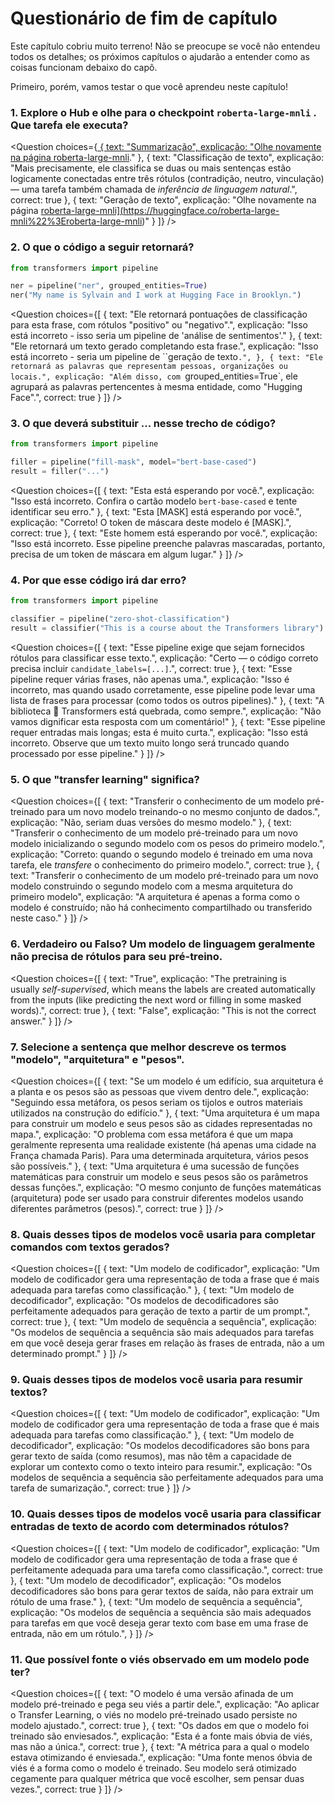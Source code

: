 # Questionário de fim de capítulo

Este capítulo cobriu muito terreno! Não se preocupe se você não entendeu todos os detalhes; os próximos capítulos o ajudarão a entender como as coisas funcionam debaixo do capô.

Primeiro, porém, vamos testar o que você aprendeu neste capítulo!

### [](https://github.com/huggingface/course/blob/main/chapters/en/chapter1/10.mdx#1-explore-the-hub-and-look-for-the-roberta-large-mnli-checkpoint-what-task-does-it-perform)1. Explore o Hub e olhe para o checkpoint `roberta-large-mnli` . Que tarefa ele executa?

<Question choices={[ { text: "Summarização", explicação: "Olhe novamente na página <a href="[https://huggingface.co/roberta-large-mnli">roberta-large-mnli](https://huggingface.co/roberta-large-mnli%22%3Eroberta-large-mnli)." }, { text: "Classificação de texto", explicação: "Mais precisamente, ele classifica se duas ou mais sentenças estão logicamente conectadas entre três rótulos (contradição, neutro, vinculação) — uma tarefa também chamada de _inferência de linguagem natural_.", correct: true }, { text: "Geração de texto", explicação: "Olhe novamente na página <a href="[https://huggingface.co/roberta-large-mnli">roberta-large-mnli](https://huggingface.co/roberta-large-mnli%22%3Eroberta-large-mnli)" } ]} />

### [](https://github.com/huggingface/course/blob/main/chapters/en/chapter1/10.mdx#2-what-will-the-following-code-return)2. O que o código a seguir retornará?
```py
from transformers import pipeline

ner = pipeline("ner", grouped_entities=True)
ner("My name is Sylvain and I work at Hugging Face in Brooklyn.")
```

<Question choices={[ { text: "Ele retornará pontuações de classificação para esta frase, com rótulos "positivo" ou "negativo".", explicação: "Isso está incorreto - isso seria um pipeline de 'análise de sentimentos'." }, { text: "Ele retornará um texto gerado completando esta frase.", explicação: "Isso está incorreto - seria um pipeline de ``geração de texto`.", }, { text: "Ele retornará as palavras que representam pessoas, organizações ou locais.", explicação: "Além disso, com `grouped_entities=True`, ele agrupará as palavras pertencentes à mesma entidade, como "Hugging Face".", correct: true } ]} />

### [](https://github.com/huggingface/course/blob/main/chapters/en/chapter1/10.mdx#3-what-should-replace--in-this-code-sample)3. O que deverá substituir ... nesse trecho de código?

```py
from transformers import pipeline

filler = pipeline("fill-mask", model="bert-base-cased")
result = filler("...")
```

<Question choices={[ { text: "Esta <mask> está esperando por você.", explicação: "Isso está incorreto. Confira o cartão modelo `bert-base-cased` e tente identificar seu erro." }, { text: "Esta [MASK] está esperando por você.", explicação: "Correto! O token de máscara deste modelo é [MASK].", correct: true }, { text: "Este homem está esperando por você.", explicação: "Isso está incorreto. Esse pipeline preenche palavras mascaradas, portanto, precisa de um token de máscara em algum lugar." } ]} />

### [](https://github.com/huggingface/course/blob/main/chapters/en/chapter1/10.mdx#4-why-will-this-code-fail)4. Por que esse código irá dar erro?
```py
from transformers import pipeline

classifier = pipeline("zero-shot-classification")
result = classifier("This is a course about the Transformers library")
```

<Question choices={[ { text: "Esse pipeline exige que sejam fornecidos rótulos para classificar esse texto.", explicação: "Certo — o código correto precisa incluir `candidate_labels=[...]`.", correct: true }, { text: "Esse pipeline requer várias frases, não apenas uma.", explicação: "Isso é incorreto, mas quando usado corretamente, esse pipeline pode levar uma lista de frases para processar (como todos os outros pipelines)." }, { text: "A biblioteca 🤗 Transformers está quebrada, como sempre.", explicação: "Não vamos dignificar esta resposta com um comentário!" }, { text: "Esse pipeline requer entradas mais longas; esta é muito curta.", explicação: "Isso está incorreto. Observe que um texto muito longo será truncado quando processado por esse pipeline." } ]} />

### [](https://github.com/huggingface/course/blob/main/chapters/en/chapter1/10.mdx#5-what-does-transfer-learning-mean)5. O que "transfer learning" significa?

<Question choices={[ { text: "Transferir o conhecimento de um modelo pré-treinado para um novo modelo treinando-o no mesmo conjunto de dados.", explicação: "Não, seriam duas versões do mesmo modelo." }, { text: "Transferir o conhecimento de um modelo pré-treinado para um novo modelo inicializando o segundo modelo com os pesos do primeiro modelo.", explicação: "Correto: quando o segundo modelo é treinado em uma nova tarefa, ele _transfere_ o conhecimento do primeiro modelo.", correct: true }, { text: "Transferir o conhecimento de um modelo pré-treinado para um novo modelo construindo o segundo modelo com a mesma arquitetura do primeiro modelo", explicação: "A arquitetura é apenas a forma como o modelo é construído; não há conhecimento compartilhado ou transferido neste caso." } ]} />

### [](https://github.com/huggingface/course/blob/main/chapters/en/chapter1/10.mdx#6-true-or-false-a-language-model-usually-does-not-need-labels-for-its-pretraining)6. Verdadeiro ou Falso? Um modelo de linguagem geralmente não precisa de rótulos para seu pré-treino.

<Question choices={[ { text: "True", explicação: "The pretraining is usually _self-supervised_, which means the labels are created automatically from the inputs (like predicting the next word or filling in some masked words).", correct: true }, { text: "False", explicação: "This is not the correct answer." } ]} />

### [](https://github.com/huggingface/course/blob/main/chapters/en/chapter1/10.mdx#7-select-the-sentence-that-best-describes-the-terms-model-architecture-and-weights)7. Selecione a sentença que melhor descreve os termos "modelo", "arquitetura" e "pesos".

<Question choices={[ { text: "Se um modelo é um edifício, sua arquitetura é a planta e os pesos são as pessoas que vivem dentro dele.", explicação: "Seguindo essa metáfora, os pesos seriam os tijolos e outros materiais utilizados na construção do edifício." }, { text: "Uma arquitetura é um mapa para construir um modelo e seus pesos são as cidades representadas no mapa.", explicação: "O problema com essa metáfora é que um mapa geralmente representa uma realidade existente (há apenas uma cidade na França chamada Paris). Para uma determinada arquitetura, vários pesos são possíveis." }, { text: "Uma arquitetura é uma sucessão de funções matemáticas para construir um modelo e seus pesos são os parâmetros dessas funções.", explicação: "O mesmo conjunto de funções matemáticas (arquitetura) pode ser usado para construir diferentes modelos usando diferentes parâmetros (pesos).", correct: true } ]} />

### [](https://github.com/huggingface/course/blob/main/chapters/en/chapter1/10.mdx#8-which-of-these-types-of-models-would-you-use-for-completing-prompts-with-generated-text)8. Quais desses tipos de modelos você usaria para completar comandos com textos gerados?

<Question choices={[ { text: "Um modelo de codificador", explicação: "Um modelo de codificador gera uma representação de toda a frase que é mais adequada para tarefas como classificação." }, { text: "Um modelo de decodificador", explicação: "Os modelos de decodificadores são perfeitamente adequados para geração de texto a partir de um prompt.", correct: true }, { text: "Um modelo de sequência a sequência", explicação: "Os modelos de sequência a sequência são mais adequados para tarefas em que você deseja gerar frases em relação às frases de entrada, não a um determinado prompt." } ]} />

### [](https://github.com/huggingface/course/blob/main/chapters/en/chapter1/10.mdx#9-which-of-those-types-of-models-would-you-use-for-summarizing-texts)9. Quais desses tipos de modelos você usaria para resumir textos?

<Question choices={[ { text: "Um modelo de codificador", explicação: "Um modelo de codificador gera uma representação de toda a frase que é mais adequada para tarefas como classificação." }, { text: "Um modelo de decodificador", explicação: "Os modelos decodificadores são bons para gerar texto de saída (como resumos), mas não têm a capacidade de explorar um contexto como o texto inteiro para resumir.", explicação: "Os modelos de sequência a sequência são perfeitamente adequados para uma tarefa de sumarização.", correct: true } ]} />

### [](https://github.com/huggingface/course/blob/main/chapters/en/chapter1/10.mdx#10-which-of-these-types-of-models-would-you-use-for-classifying-text-inputs-according-to-certain-labels)10. Quais desses tipos de modelos você usaria para classificar entradas de texto de acordo com determinados rótulos?

<Question choices={[ { text: "Um modelo de codificador", explicação: "Um modelo de codificador gera uma representação de toda a frase que é perfeitamente adequada para uma tarefa como classificação.", correct: true }, { text: "Um modelo de decodificador", explicação: "Os modelos decodificadores são bons para gerar textos de saída, não para extrair um rótulo de uma frase." }, { text: "Um modelo de sequência a sequência", explicação: "Os modelos de sequência a sequência são mais adequados para tarefas em que você deseja gerar texto com base em uma frase de entrada, não em um rótulo.", } ]} />

### [](https://github.com/huggingface/course/blob/main/chapters/en/chapter1/10.mdx#11-what-possible-source-can-the-bias-observed-in-a-model-have)11. Que possível fonte o viés observado em um modelo pode ter?

<Question choices={[ { text: "O modelo é uma versão afinada de um modelo pré-treinado e pega seu viés a partir dele.", explicação: "Ao aplicar o Transfer Learning, o viés no modelo pré-treinado usado persiste no modelo ajustado.", correct: true }, { text: "Os dados em que o modelo foi treinado são enviesados.", explicação: "Esta é a fonte mais óbvia de viés, mas não a única.", correct: true }, { text: "A métrica para a qual o modelo estava otimizando é enviesada.", explicação: "Uma fonte menos óbvia de viés é a forma como o modelo é treinado. Seu modelo será otimizado cegamente para qualquer métrica que você escolher, sem pensar duas vezes.", correct: true } ]} />
